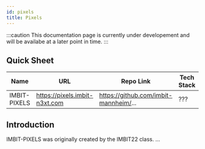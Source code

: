 ```yaml
---
id: pixels
title: Pixels
---
```


:::caution
This documentation page is currently under developement and will be availabe at a later point in time.
:::

## Quick Sheet

| Name         | URL                           | Repo Link                             | Tech Stack | Database | Hosting Location |
| ------------ | ----------------------------- | ------------------------------------- | ---------- | -------- | ---------------- |
| IMBIT-PIXELS | https://pixels.imbit-n3xt.com | https://github.com/imbit-mannheim/... | ???        | N/A      | AWS - Amplify    |

## Introduction

IMBIT-PIXELS was originally created by the IMBIT22 class. ...